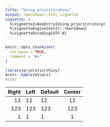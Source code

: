 ```yaml
---
title: "Using prioritzrshiny"
output: rmarkdown::html_vignette
vignette: >
  %\VignetteIndexEntry{Using_prioritzrshiny}
  %\VignetteEngine{knitr::rmarkdown}
  %\VignetteEncoding{UTF-8}
---
```


```r
knitr::opts_chunk$set(
  collapse = TRUE,
  comment = "#>"
)
```

```r
library(prioritizrshiny)
knitr::kable(mtcars)
#that
```

| Right | Left | Default | Center |
|------:|:-----|---------|:------:|
|   12  |  12  |    12   |    12  |
|  123  |  123 |   123   |   123  |
|    1  |    1 |     1   |     1  |